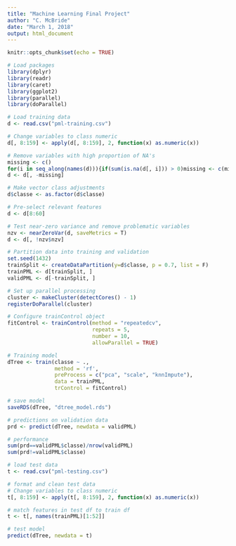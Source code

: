 ```yaml
---
title: "Machine Learning Final Project"
author: "C. McBride"
date: "March 1, 2018"
output: html_document
---
```


```r
knitr::opts_chunk$set(echo = TRUE)
```

```r
# Load packages
library(dplyr)
library(readr)
library(caret)
library(ggplot2)
library(parallel)
library(doParallel)
```

```r
# Load training data
d <- read.csv("pml-training.csv")

# Change variables to class numeric
d[, 8:159] <- apply(d[, 8:159], 2, function(x) as.numeric(x))

# Remove variables with high proportion of NA's
missing <- c()
for(i in seq_along(names(d))){if(sum(is.na(d[, i])) > 0)missing <- c(missing, i)}
d <- d[, -missing]

# Make vector class adjustments
d$classe <- as.factor(d$classe)

# Pre-select relevant features
d <- d[8:60]

# Test near-zero variance and remove problematic variables
nzv <- nearZeroVar(d, saveMetrics = T)
d <- d[, !nzv$nzv]

# Partition data into training and validation
set.seed(1432)
trainSplit <- createDataPartition(y=d$classe, p = 0.7, list = F) 
trainPML <- d[trainSplit, ]
validPML <- d[-trainSplit, ]

```


```r
# Set up parallel processing
cluster <- makeCluster(detectCores() - 1)
registerDoParallel(cluster)

```

```r
# Configure trainControl object
fitControl <- trainControl(method = "repeatedcv",
                           repeats = 5,
                           number = 10,
                           allowParallel = TRUE)

# Training model
dTree <- train(classe ~ ., 
               method = 'rf', 
               preProcess = c("pca", "scale", "knnImpute"),
               data = trainPML,
               trControl = fitControl)

# save model
saveRDS(dTree, "dtree_model.rds")
```

```r
# predictions on validation data
prd <- predict(dTree, newdata = validPML)

# performance
sum(prd==validPML$classe)/nrow(validPML)
sum(prd!=validPML$classe)
```

```r
# load test data
t <- read.csv("pml-testing.csv")
```

```r
# format and clean test data
# Change variables to class numeric
t[, 8:159] <- apply(t[, 8:159], 2, function(x) as.numeric(x))

# match features in test df to train df
t <- t[, names(trainPML)[1:52]]
```

```r
# test model 
predict(dTree, newdata = t)
```

